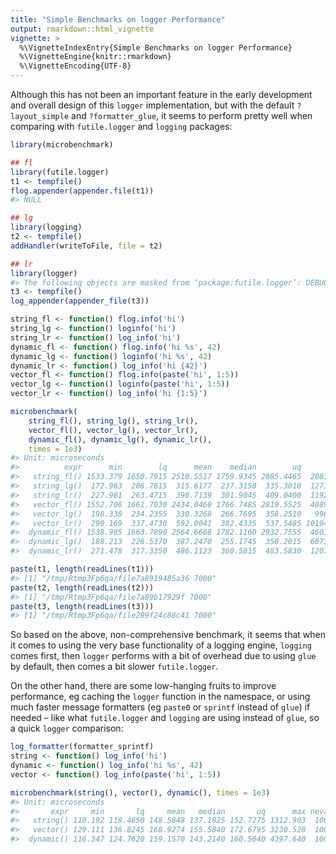 ```yaml
---
title: "Simple Benchmarks on logger Performance"
output: rmarkdown::html_vignette
vignette: >
  %\VignetteIndexEntry{Simple Benchmarks on logger Performance}
  %\VignetteEngine{knitr::rmarkdown}
  %\VignetteEncoding{UTF-8}
---
```


Although this has not been an important feature in the early development and overall design of this `logger` implementation, but with the default `?layout_simple` and `?formatter_glue`, it seems to perform pretty well when comparing with `futile.logger` and `logging` packages:

```r
library(microbenchmark)

## fl
library(futile.logger)
t1 <- tempfile()
flog.appender(appender.file(t1))
#> NULL

## lg
library(logging)
t2 <- tempfile()
addHandler(writeToFile, file = t2)

## lr
library(logger)
#> The following objects are masked from ‘package:futile.logger’: DEBUG, ERROR, FATAL, INFO, TRACE, WARN
t3 <- tempfile()
log_appender(appender_file(t3))

string_fl <- function() flog.info('hi')
string_lg <- function() loginfo('hi')
string_lr <- function() log_info('hi')
dynamic_fl <- function() flog.info('hi %s', 42)
dynamic_lg <- function() loginfo('hi %s', 42)
dynamic_lr <- function() log_info('hi {42}')
vector_fl <- function() flog.info(paste('hi', 1:5))
vector_lg <- function() loginfo(paste('hi', 1:5))
vector_lr <- function() log_info('hi {1:5}')

microbenchmark(
    string_fl(), string_lg(), string_lr(),
    vector_fl(), vector_lg(), vector_lr(),
    dynamic_fl(), dynamic_lg(), dynamic_lr(),
    times = 1e3)
#> Unit: microseconds
#>          expr      min        lq      mean    median        uq        max neval
#>   string_fl() 1533.379 1650.7915 2510.5517 1759.9345 2885.4465  20835.425  1000
#>   string_lg()  172.963  206.7615  315.6177  237.3150  335.3010  12738.735  1000
#>   string_lr()  227.981  263.4715  390.7139  301.9045  409.0400  11926.974  1000
#>   vector_fl() 1552.706 1661.7030 2434.0460 1766.7485 2819.5525  40892.197  1000
#>   vector_lg()  198.338  234.2355  330.3268  266.7695  358.2510   9969.333  1000
#>   vector_lr()  290.169  337.4730  592.0041  382.4335  537.5485 101946.435  1000
#>  dynamic_fl() 1538.985 1663.7890 2564.6668 1782.1160 2932.7555  46039.686  1000
#>  dynamic_lg()  188.213  226.5370  387.2470  255.1745  350.2015  60737.562  1000
#>  dynamic_lr()  271.478  317.3350  486.1123  360.5815  483.5830  12070.936  1000

paste(t1, length(readLines(t1)))
#> [1] "/tmp/Rtmp3Fp6qa/file7a8919485a36 7000"
paste(t2, length(readLines(t2)))
#> [1] "/tmp/Rtmp3Fp6qa/file7a89b17929f 7000"
paste(t3, length(readLines(t3)))
#> [1] "/tmp/Rtmp3Fp6qa/file289f24c88c41 7000"
```

So based on the above, non-comprehensive benchmark, it seems that when it comes to using the very base functionality of a logging engine, `logging` comes first, then `logger` performs with a bit of overhead due to using `glue` by default, then comes a bit slower `futile.logger`.

On the other hand, there are some low-hanging fruits to improve performance, eg caching the `logger` function in the namespace, or using much faster message formatters (eg `paste0` or `sprintf` instead of `glue`) if needed -- like what `futile.logger` and `logging` are using instead of `glue`, so a quick `logger` comparison:

```r
log_formatter(formatter_sprintf)
string <- function() log_info('hi')
dynamic <- function() log_info('hi %s', 42)
vector <- function() log_info(paste('hi', 1:5))

microbenchmark(string(), vector(), dynamic(), times = 1e3)
#> Unit: microseconds
#>       expr     min       lq     mean   median       uq      max neval cld
#>   string() 110.192 118.4850 148.5848 137.1825 152.7275 1312.903  1000  a 
#>   vector() 129.111 136.8245 168.9274 155.5840 172.6795 3230.528  1000   b
#>  dynamic() 116.347 124.7620 159.1570 143.2140 160.5040 4397.640  1000  ab
```
